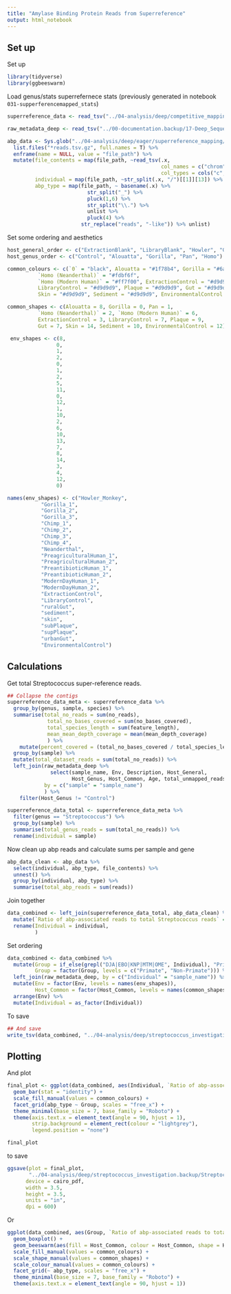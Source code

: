 ```yaml
---
title: "Amylase Binding Protein Reads from Superreference"
output: html_notebook
---
```


## Set up

Set up

```r
library(tidyverse)
library(ggbeeswarm)
```

Load genus/stats superrefernece stats (previously generated in notebook 
`031-supperferencemapped_stats`)

```r
superreference_data <- read_tsv("../04-analysis/deep/competitive_mapping.backup/superreference_mapping_statistics_raw_20190522.tsv.gz")

raw_metadata_deep <- read_tsv("../00-documentation.backup/17-Deep_Sequencing_HumanFiltering_Results_20190307.tsv")

abp_data <- Sys.glob("../04-analysis/deep/eager/superreference_mapping/output/Streptococcus/*/5-DeDup/") %>%
  list.files("*reads.tsv.gz", full.names = T) %>%
  enframe(name = NULL, value = "file_path") %>%
  mutate(file_contents = map(file_path, ~read_tsv(.x, 
                                                  col_names = c("chrom", "start_coordinate", "end_coordinate", "name", "reads"), 
                                                  col_types = cols("c", "d", "d", "c", "d"))),
         individual = map(file_path, ~str_split(.x, "/")[[1]][13]) %>% unlist,
         abp_type = map(file_path, ~ basename(.x) %>% 
                          str_split("_") %>% 
                          pluck(1,6) %>% 
                          str_split("\\.") %>% 
                          unlist %>% 
                          pluck(4) %>%
                        str_replace("reads", "-like")) %>% unlist)
```

Set some ordering and aesthetics

```r
host_general_order <- c("ExtractionBlank", "LibraryBlank", "Howler", "Gorilla", "Chimp", "Neanderthal", "PreagriculturalHuman", "PreantibioticHuman", "ModernDayHuman")
host_genus_order <- c("Control", "Alouatta", "Gorilla", "Pan", "Homo")

common_colours <- c(`0` = "black", Alouatta = "#1f78b4", Gorilla = "#6a3d9a", Pan = "#33a02c", 
          `Homo (Neanderthal)` = "#fdbf6f", 
          `Homo (Modern Human)` = "#ff7f00", ExtractionControl = "#d9d9d9", 
          LibraryControl = "#d9d9d9", Plaque = "#d9d9d9", Gut = "#d9d9d9", 
          Skin = "#d9d9d9", Sediment = "#d9d9d9", EnvironmentalControl = "#d9d9d9")

common_shapes <- c(Alouatta = 8, Gorilla = 0, Pan = 1, 
          `Homo (Neanderthal)` = 2, `Homo (Modern Human)` = 6,
          ExtractionControl = 3, LibraryControl = 7, Plaque = 9, 
          Gut = 7, Skin = 14, Sediment = 10, EnvironmentalControl = 12)

 env_shapes <- c(8,
                0,
                1,
                2,
                0,
                1,
                2,
                5,
                11,
                0,
                12,
                1,
                10,
                2,
                6,
                10,
                13,
                7,
                8,
                14,
                3,
                4,
                12,
                0)

names(env_shapes) <- c("Howler_Monkey", 
           "Gorilla_1", 
           "Gorilla_2", 
           "Gorilla_3", 
           "Chimp_1", 
           "Chimp_2", 
           "Chimp_3", 
           "Chimp_4",
           "Neanderthal", 
           "PreagriculturalHuman_1", 
           "PreagriculturalHuman_2", 
           "PreantibioticHuman_1", 
           "PreantibioticHuman_2", 
           "ModernDayHuman_1", 
           "ModernDayHuman_2", 
           "ExtractionControl", 
           "LibraryControl", 
           "ruralGut", 
           "sediment", 
           "skin", 
           "subPlaque",
           "supPlaque", 
           "urbanGut",
           "EnvironmentalControl")
```

## Calculations

Get total Streptococcus super-reference reads.

```r
## Collapse the contigs
superreference_data_meta <- superreference_data %>% 
  group_by(genus, sample, species) %>%
  summarise(total_no_reads = sum(no_reads),
             total_no_bases_covered = sum(no_bases_covered),
             total_species_length = sum(feature_length),
             mean_mean_depth_coverage = mean(mean_depth_coverage)
             ) %>%
    mutate(percent_covered = (total_no_bases_covered / total_species_length) * 100) %>%
  group_by(sample) %>%
  mutate(total_dataset_reads = sum(total_no_reads)) %>%
  left_join(raw_metadata_deep %>% 
              select(sample_name, Env, Description, Host_General, 
                     Host_Genus, Host_Common, Age, total_unmapped_reads), 
            by = c("sample" = "sample_name")
            ) %>%
    filter(Host_Genus != "Control")

superreference_data_total <- superreference_data_meta %>%
  filter(genus == "Streptococcus") %>%
  group_by(sample) %>%
  summarise(total_genus_reads = sum(total_no_reads)) %>%
  rename(individual = sample)
```


Now clean up abp reads and calculate sums per sample and gene

```r
abp_data_clean <- abp_data %>% 
  select(individual, abp_type, file_contents) %>%
  unnest() %>%
  group_by(individual, abp_type) %>%
  summarise(total_abp_reads = sum(reads))
```

Join together

```r
data_combined <- left_join(superreference_data_total, abp_data_clean) %>% 
  mutate(`Ratio of abp-associated reads to total Streptococcus reads` = total_abp_reads / total_genus_reads) %>%
  rename(Individual = individual,
         )
```

Set ordering

```r
data_combined <- data_combined %>% 
  mutate(Group = if_else(grepl("DJA|EBO|KNP|MTM|OME", Individual), "Primate", "Non-Primate"),
         Group = factor(Group, levels = c("Primate", "Non-Primate"))) %>%
  left_join(raw_metadata_deep, by = c("Individual" = "sample_name")) %>%
  mutate(Env = factor(Env, levels = names(env_shapes)),
         Host_Common = factor(Host_Common, levels = names(common_shapes))) %>%
  arrange(Env) %>%
  mutate(Individual = as_factor(Individual))
```

To save

```r
## And save
write_tsv(data_combined, "../04-analysis/deep/streptococcus_investigation.backup/Streptococcus_superreference_amylaseReadsOverAllReads_rawdata.tsv")
```

## Plotting

And plot

```r
final_plot <- ggplot(data_combined, aes(Individual, `Ratio of abp-associated reads to total Streptococcus reads`, fill = Host_Common)) +
  geom_bar(stat = "identity") +
  scale_fill_manual(values = common_colours) +
  facet_grid(abp_type ~ Group, scales = "free_x") +
  theme_minimal(base_size = 7, base_family = "Roboto") +
  theme(axis.text.x = element_text(angle = 90, hjust = 1),
        strip.background = element_rect(colour = "lightgrey"),
        legend.position = "none")

final_plot
```

to save

```r
ggsave(plot = final_plot, 
       "../04-analysis/deep/streptococcus_investigation.backup/Streptococcus_superreference_amylaseReadsOverAllReads_plot.pdf",
      device = cairo_pdf,
      width = 3.5,
      height = 3.5,
      units = "in",
      dpi = 600)
```

Or

```r
ggplot(data_combined, aes(Group, `Ratio of abp-associated reads to total Streptococcus reads`)) +
  geom_boxplot() +
  geom_beeswarm(aes(fill = Host_Common, colour = Host_Common, shape = Host_Common)) +
  scale_fill_manual(values = common_colours) +
  scale_shape_manual(values = common_shapes) +
  scale_colour_manual(values = common_colours) +
  facet_grid(~ abp_type, scales = "free_x") +
  theme_minimal(base_size = 7, base_family = "Roboto") +
  theme(axis.text.x = element_text(angle = 90, hjust = 1))
```

